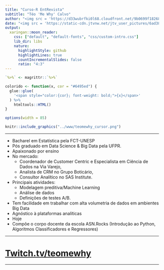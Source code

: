 ```yaml
---
title: "Curso-R EntRevista"
subtitle: "Téo 'Me Why' Calvo"
author: "<img src = 'https://d33wubrfki0l68.cloudfront.net/9b0699f18268059bdd2e5c21538a29eade7cbd2b/67e5c/img/logo/cursor1-5.png' width = '30%'>"
date: "<img src = 'https://static-cdn.jtvnw.net/jtv_user_pictures/6ad38e54-2c63-4f2a-9179-b6d064a3bb37-profile_image-70x70.png' width = '20%'>"
output:
  xaringan::moon_reader:
    css: ["default", "default-fonts", "css/custom-intro.css"]
    lib_dir: libs
    nature:
      highlightStyle: github
      highlightLines: true
      countIncrementalSlides: false
      ratio: "4:3"
---
```


```r
`%>%` <- magrittr::`%>%`

colorido <- function(x, cor = "#6495ed") {
  glue::glue(
    '<span style="color:{cor}; font-weight: bold;">{x}</span>'
  ) %>% 
    htmltools::HTML()
}

options(width = 85)
```

```r
knitr::include_graphics("../www/teomewhy_cursor.png")
```

---

- Bacharel em Estatística pela FCT-UNESP
- Pós graduado em Data Science & Big Data pela UFPR. 
- Apaixonado por ensino
- No mercado: 
    - Coordenador de Customer Centric e Especialista em Ciência de Dados na Via Varejo, 
    - Analista de CRM no Grupo Boticário, 
    - Consultor Analítico no SAS Institute. 
- Principais atividades:
    - Modelagem preditiva/Machine Learning
    - Análise de dados
    - Definições de testes A/B. 
- Tem facilidade em trabalhar com alta volumetria de dados em ambientes Big Data 
- Agnóstico à plataformas analíticas
- Hoje
- Compõe o corpo docente da escola ASN.Rocks (Introdução ao Python, Algoritmos Classificadores e Regressores)

---

# [Twitch.tv/teomewhy]()

---

